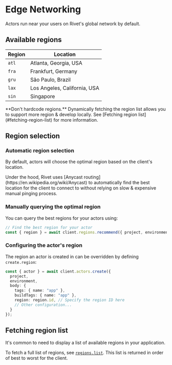 # Edge Networking

Actors run near your users on Rivet's global network by default.

## Available regions

| Region | Location                     |
| ------ | ---------------------------- |
| `atl`  | Atlanta, Georgia, USA        |
| `fra`  | Frankfurt, Germany           |
| `gru`  | São Paulo, Brazil            |
| `lax`  | Los Angeles, California, USA |
| `sin`  | Singapore                    |

<Tip>
	**Don't hardcode regions.** Dynamically fetching the region list allows you to support more region & develop locally. See [Fetching region list](#fetching-region-list) for more information.
</Tip>

## Region selection

### Automatic region selection

By default, actors will choose the optimal region based on the client's location.

<Note>
	Under the hood, Rivet uses [Anycast routing](https://en.wikipedia.org/wiki/Anycast) to automatically find
	the best location for the client to connect to without relying on slow & expensive manual pinging process.
</Note>

### Manually querying the optimal region

You can query the best regions for your actors using:

```typescript
// Find the best region for your actor
const { region } = await client.regions.recommend({ project, environment });
```

### Configuring the actor's region

The region an actor is created in can be overridden by defining `create.region`:

```typescript {{ "title": "client.ts" }}
const { actor } = await client.actors.create({
  project,
  environment,
  body: {
    tags: { name: "app" },
    buildTags: { name: "app" },
    region: region.id, // Specify the region ID here
    // Other configuration...
  }
});
```

## Fetching region list

It's common to need to display a list of available regions in your application.

To fetch a full list of regions, see [`regions.list`](/docs/cloud/api/regions/list). This list is returned in order of best to worst for the client.

